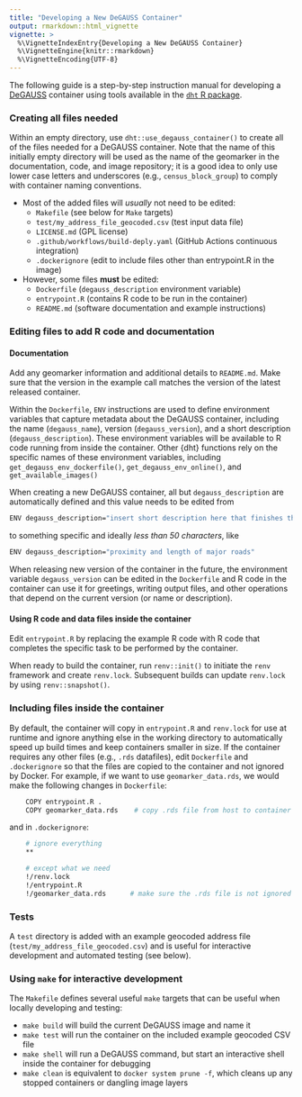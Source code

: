 ```yaml
---
title: "Developing a New DeGAUSS Container"
output: rmarkdown::html_vignette
vignette: >
  %\VignetteIndexEntry{Developing a New DeGAUSS Container}
  %\VignetteEngine{knitr::rmarkdown}
  %\VignetteEncoding{UTF-8}
---
```


The following guide is a step-by-step instruction manual for developing a [DeGAUSS](https://degauss.org) container using tools available in the [`dht` R package](https://degauss.org/dht).

### Creating all files needed

Within an empty directory, use `dht::use_degauss_container()` to create all of the files needed for a DeGAUSS container. Note that the name of this initially empty directory will be used as the name of the geomarker in the documentation, code, and image repository; it is a good idea to only use lower case letters and underscores (e.g., `census_block_group`) to comply with container naming conventions.

- Most of the added files will *usually* not need to be edited:
  - `Makefile` (see below for `Make` targets)
  - `test/my_address_file_geocoded.csv` (test input data file)
  - `LICENSE.md` (GPL license)
  - `.github/workflows/build-deply.yaml` (GitHub Actions continuous integration)
  - `.dockerignore` (edit to include files other than entrypoint.R in the image)

- However, some files **must** be edited:
  - `Dockerfile` (`degauss_description` environment variable)
  - `entrypoint.R` (contains R code to be run in the container)
  - `README.md` (software documentation and example instructions)
  
### Editing files to add R code and documentation

#### Documentation

Add any geomarker information and additional details to `README.md`. Make sure that the version in the example call matches the version of the latest released container. 

Within the `Dockerfile`, `ENV` instructions are used to define environment variables that capture metadata about the DeGAUSS container, including the name (`degauss_name`), version (`degauss_version`), and a short description (`degauss_description`). These environment variables will be available to R code running from inside the container. Other {dht} functions rely on the specific names of these environment variables, including `get_degauss_env_dockerfile()`, `get_degauss_env_online()`, and `get_available_images()`

When creating a new DeGAUSS container, all but `degauss_description` are automatically defined and this value needs to be edited from 

```sh
ENV degauss_description="insert short description here that finishes the sentence 'This container returns ...'"
```

to something specific and ideally *less than 50 characters*, like

```sh
ENV degauss_description="proximity and length of major roads"
```

When releasing new version of the container in the future, the environment variable `degauss_version` can be edited in the `Dockerfile` and R code in the container can use it for greetings, writing output files, and other operations that depend on the current version (or name or description).

#### Using R code and data files inside the container

Edit `entrypoint.R` by replacing the example R code with R code that
completes the specific task to be performed by the container.

When ready to build the container, run
`renv::init()` to initiate the `renv` framework and create `renv.lock`. Subsequent builds can update `renv.lock` by using `renv::snapshot()`.

### Including files inside the container

By default, the container will copy in `entrypoint.R` and `renv.lock` for use at runtime and ignore anything else in the working directory to automatically speed up build times and keep containers smaller in size. If the container requires any other files (e.g., `.rds` datafiles), edit
`Dockerfile` and `.dockerignore` so that the files are copied to the
container and not ignored by Docker. For example, if we want to use
`geomarker_data.rds`, we would make the following changes in `Dockerfile`:

```sh
    COPY entrypoint.R .
	COPY geomarker_data.rds    # copy .rds file from host to container when building
```

and in `.dockerignore`:

```sh
    # ignore everything
    **

    # except what we need
    !/renv.lock
    !/entrypoint.R
    !/geomarker_data.rds      # make sure the .rds file is not ignored
```

### Tests

A `test` directory is added with an example geocoded address file (`test/my_address_file_geocoded.csv`) and is useful for interactive development and automated testing (see below).

### Using `make` for interactive development

The `Makefile` defines several useful `make` targets that can be useful when locally developing and testing:

- `make build` will build the current DeGAUSS image and name it
- `make test` will run the container on the included example geocoded CSV file
- `make shell` will run a DeGAUSS command, but start an interactive shell inside the container for debugging
- `make clean` is equivalent to `docker system prune -f`, which cleans up any stopped containers or dangling image layers
